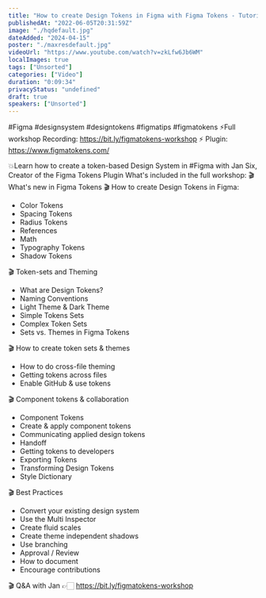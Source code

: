 ```yaml
---
title: "How to create Design Tokens in Figma with Figma Tokens - Tutorial with Jan Six"
publishedAt: "2022-06-05T20:31:59Z"
image: "./hqdefault.jpg"
dateAdded: "2024-04-15"
poster: "./maxresdefault.jpg"
videoUrl: "https://www.youtube.com/watch?v=zkLfw6Jb6WM"
localImages: true
tags: ["Unsorted"]
categories: ["Video"]
duration: "0:09:34"
privacyStatus: "undefined"
draft: true
speakers: ["Unsorted"]
---
```

#Figma #designsystem #designtokens #figmatips #figmatokens
⚡️Full workshop Recording: https://bit.ly/figmatokens-workshop
⚡️ Plugin: https://www.figmatokens.com/

💥Learn how to create a token-based Design System in #Figma with Jan Six, Creator of the Figma Tokens Plugin
What's included in the full workshop:
🎬 What's new in Figma Tokens
🎬 How to create Design Tokens in Figma:
- Color Tokens
- Spacing Tokens
- Radius Tokens 
- References
- Math
- Typography Tokens 
- Shadow Tokens

🎬 Token-sets and Theming
- What are Design Tokens?
- Naming Conventions
- Light Theme & Dark Theme
- Simple Tokens Sets
- Complex Token Sets
- Sets vs. Themes in Figma Tokens

🎬 How to create token sets & themes
- How to do cross-file theming 
- Getting tokens across files 
- Enable GitHub & use tokens 

🎬 Component tokens & collaboration
- Component Tokens
- Create & apply component tokens 
- Communicating applied design tokens
- Handoff
- Getting tokens to developers
- Exporting Tokens 
- Transforming Design Tokens
- Style Dictionary



🎬 Best Practices
- Convert your existing design system
- Use the Multi Inspector
- Create fluid scales
- Create theme independent shadows
- Use branching
- Approval / Review
- How to document
- Encourage contributions 

🎬 Q&A with Jan 
👉🏻 https://bit.ly/figmatokens-workshop
